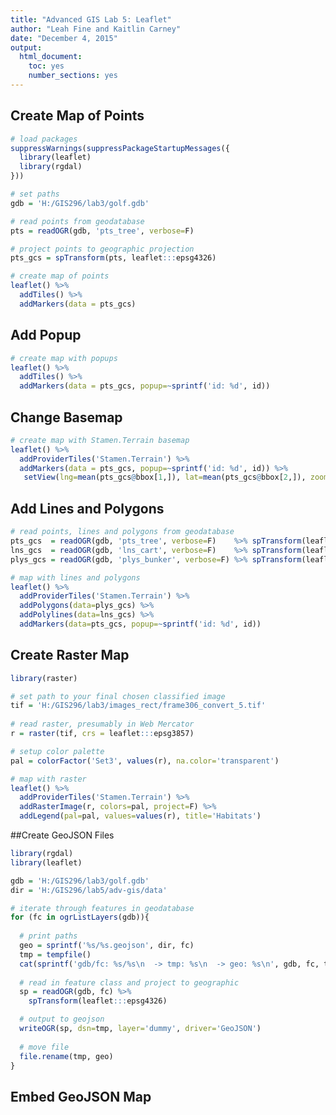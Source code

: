 ```yaml
---
title: "Advanced GIS Lab 5: Leaflet"
author: "Leah Fine and Kaitlin Carney"
date: "December 4, 2015"
output:
  html_document:
    toc: yes
    number_sections: yes
---
```


## Create Map of Points
```r
# load packages
suppressWarnings(suppressPackageStartupMessages({
  library(leaflet)
  library(rgdal)
}))

# set paths
gdb = 'H:/GIS296/lab3/golf.gdb'

# read points from geodatabase
pts = readOGR(gdb, 'pts_tree', verbose=F)

# project points to geographic projection
pts_gcs = spTransform(pts, leaflet:::epsg4326)

# create map of points
leaflet() %>%
  addTiles() %>%
  addMarkers(data = pts_gcs) 
```

## Add Popup

```r
# create map with popups
leaflet() %>%
  addTiles() %>%
  addMarkers(data = pts_gcs, popup=~sprintf('id: %d', id)) 
```

## Change Basemap
 
```r
# create map with Stamen.Terrain basemap
leaflet() %>%  
  addProviderTiles('Stamen.Terrain') %>%
  addMarkers(data = pts_gcs, popup=~sprintf('id: %d', id)) %>%
   setView(lng=mean(pts_gcs@bbox[1,]), lat=mean(pts_gcs@bbox[2,]), zoom=16)
```


## Add Lines and Polygons

```r
# read points, lines and polygons from geodatabase
pts_gcs  = readOGR(gdb, 'pts_tree', verbose=F)    %>% spTransform(leaflet:::epsg4326)
lns_gcs  = readOGR(gdb, 'lns_cart', verbose=F)    %>% spTransform(leaflet:::epsg4326)
plys_gcs = readOGR(gdb, 'plys_bunker', verbose=F) %>% spTransform(leaflet:::epsg4326)

# map with lines and polygons
leaflet() %>%  
  addProviderTiles('Stamen.Terrain') %>%
  addPolygons(data=plys_gcs) %>%  
  addPolylines(data=lns_gcs) %>%
  addMarkers(data=pts_gcs, popup=~sprintf('id: %d', id))
```

## Create Raster Map

```r
library(raster)

# set path to your final chosen classified image
tif = 'H:/GIS296/lab3/images_rect/frame306_convert_5.tif'
  
# read raster, presumably in Web Mercator
r = raster(tif, crs = leaflet:::epsg3857)

# setup color palette
pal = colorFactor('Set3', values(r), na.color='transparent')

# map with raster
leaflet() %>%  
  addProviderTiles('Stamen.Terrain') %>%
  addRasterImage(r, colors=pal, project=F) %>%
  addLegend(pal=pal, values=values(r), title='Habitats')
```

##Create GeoJSON Files

```r
library(rgdal)
library(leaflet)

gdb = 'H:/GIS296/lab3/golf.gdb'
dir = 'H:/GIS296/lab5/adv-gis/data'

# iterate through features in geodatabase
for (fc in ogrListLayers(gdb)){
  
  # print paths
  geo = sprintf('%s/%s.geojson', dir, fc)
  tmp = tempfile()
  cat(sprintf('gdb/fc: %s/%s\n  -> tmp: %s\n  -> geo: %s\n', gdb, fc, tmp, geo))
  
  # read in feature class and project to geographic
  sp = readOGR(gdb, fc) %>%
    spTransform(leaflet:::epsg4326)

  # output to geojson
  writeOGR(sp, dsn=tmp, layer='dummy', driver='GeoJSON')
  
  # move file
  file.rename(tmp, geo)
}
```

## Embed GeoJSON Map

<script src="https://embed.github.com/view/geojson/lfine/adv-gis/gh-pages/data/cart_paths.geojson"></script>